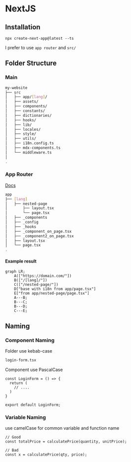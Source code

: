 # NextJS

## Installation

```shell
npx create-next-app@latest --ts
```

I prefer to use `app router` and `src/`


## Folder Structure

### Main

```bash
my-website
├── src
│   ├── app/[lang]/
│   ├── assets/
│   ├── components/
│   ├── constants/
│   ├── dictionaries/
│   ├── hooks/
│   ├── lib/
│   ├── locales/
│   ├── style/
│   ├── utils/
│   ├── i18n.config.ts
│   ├── mdx-components.ts
│   └── middleware.ts
│
.
```

### App Router

[Docs](https://nextjs.org/docs/app/building-your-application/routing)



```bash
app
├── [lang]
│   ├── nested-page
│       ├── layout.tsx
│       └── page.tsx
│   ├── _components
│   ├── _config
│   ├── _hooks
│   ├── _component_on_page.tsx
│   ├── _component2_on_page.tsx
│   ├── layout.tsx
│   └── page.tsx
.
```

#### Example result

```mermaid
graph LR;
    A(["https://domain.com/"])
    B(["/[lang]/"])
    C(["/nested-page/"])
    D["base with i18n from app/page.tsx"]
    E["from app/nested-page/page.tsx"]
    A---B;
    B---C;
    B---D;
    C---E;
```


## Naming

### Component Naming

Folder use kebab-case
```txt
login-form.tsx
```

Component use PascalCase

```tsx
const LoginForm = () => {
  return (
    // ....
  )
}

export default LoginForm;
```

### Variable Naming

use camelCase for common variable and function name

```tsx
// Good
const totalPrice = calculatePrice(quantity, unitPrice);

// Bad
const x = calculatePrice(qty, price);
```

